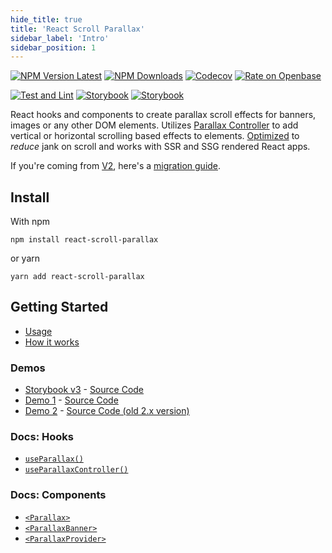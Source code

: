 ```yaml
---
hide_title: true
title: 'React Scroll Parallax'
sidebar_label: 'Intro'
sidebar_position: 1
---
```



<IntroLogo />

[![NPM Version Latest](https://img.shields.io/npm/v/react-scroll-parallax/latest)](https://www.npmjs.com/package/react-scroll-parallax)
[![NPM Downloads](https://img.shields.io/npm/dm/react-scroll-parallax)](https://www.npmjs.com/package/react-scroll-parallax)
[![Codecov](https://codecov.io/gh/jscottsmith/react-scroll-parallax/branch/v3/graph/badge.svg)](https://codecov.io/gh/jscottsmith/react-scroll-parallax)
[![Rate on Openbase](https://badges.openbase.com/js/rating/react-scroll-parallax.svg)](https://openbase.com/js/react-scroll-parallax?utm_source=embedded&utm_medium=badge&utm_campaign=rate-badge)

[![Test and Lint](https://github.com/jscottsmith/react-scroll-parallax/actions/workflows/main.yml/badge.svg)](https://github.com/jscottsmith/react-scroll-parallax/actions/workflows/main.yml)
[![Storybook](https://github.com/jscottsmith/react-scroll-parallax/actions/workflows/surge.yml/badge.svg)](https://github.com/jscottsmith/react-scroll-parallax/actions/workflows/surge.yml)
[![Storybook](https://github.com/jscottsmith/react-scroll-parallax/actions/workflows/coverage.yml/badge.svg)](https://github.com/jscottsmith/react-scroll-parallax/actions/workflows/coverage.yml)

React hooks and components to create parallax scroll effects for banners, images or any other DOM elements. Utilizes [Parallax Controller](https://parallax-controller.v1.damnthat.tv) to add vertical or horizontal scrolling based effects to elements. [Optimized](https://parallax-controller.v1.damnthat.tv/docs/performance) to _reduce_ jank on scroll and works with SSR and SSG rendered React apps.

If you're coming from [V2](https://github.com/jscottsmith/react-scroll-parallax/tree/v2), here's a [migration guide](/docs/migration-guides/v2-migration-guide).

## Install

With npm

```
npm install react-scroll-parallax
```

or yarn

```
yarn add react-scroll-parallax
```

## Getting Started

- [Usage](/docs/usage/)
- [How it works](/docs/examples/how-it-works)

### Demos

- [Storybook v3](https://react-scroll-parallax-v3.surge.sh/) - [Source Code](https://github.com/jscottsmith/react-scroll-parallax/tree/v3/stories)
- [Demo 1](https://react-scroll-parallax-examples.vercel.app/) - [Source Code](https://github.com/jscottsmith/react-scroll-parallax-examples)
- [Demo 2](https://react-scroll-parallax.netlify.app/) - [Source Code (old 2.x version)](https://github.com/jscottsmith/react-parallax-site)

### Docs: Hooks

- [`useParallax()`](/docs/usage/hooks/use-parallax)
- [`useParallaxController()`](/docs/usage/hooks/use-parallax-controller)

### Docs: Components

- [`<Parallax>`](/docs/usage/components/parallax-component)
- [`<ParallaxBanner>`](/docs/usage/components/parallax-banner-component)
- [`<ParallaxProvider>`](/docs/usage/components/parallax-provider)
